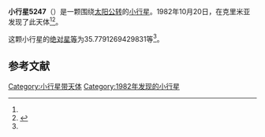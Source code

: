 {{Infobox planet
| bgcolour = #FFFFC0
| name = 5247 Krylov
| symbol = 
| image = 
| caption = 
| discovery = yes
| discovery_ref = 
| discoverer = {{link-en|柳德米拉·卡拉季奇|Lyudmila Karachkina}}
| discovery_site = {{USSR}}[[烏克蘭蘇維埃社會主義共和國|烏克蘭]][[克里米亚|克里米亚]] 
| discovered = 1982年10月20日
| designations = yes
| mp_name = 
| named_after = 
| alt_names = 1982 UP6/ 1931 JL / 1988 JA
| mp_category = [[主带小行星|主带小行星]]
| orbit_ref = <ref name="a">[http://ssd.jpl.nasa.gov/sbdb.cgi?sstr=5247 5247 Krylov] {{Wayback|url=http://ssd.jpl.nasa.gov/sbdb.cgi?sstr=5247 |date=20140829095435 }}，小行星數據庫瀏覽器（JPL Small-Body Database Browser）－[[美国国家航空航天局|美国国家航空航天局]]喷气推进实验室</ref>
| epoch = 2456400.5 (2013年4月18日更新)
| aphelion = {{convert|2.713573566642943|AU|km|3|abbr=on|lk=out}}
| perihelion = {{convert|1.953236635504938|AU|km|3|abbr=on}}
| semimajor = {{convert|2.33340510107394|AU|km|3|abbr=on}}
| eccentricity = 0.162924331
| period = 1301.918029 [[日|日]]<br />3.56[[儒略年|儒略年]]
| avg_speed = 
| inclination = 23.51257873697483
| asc_node = 221.3782661425558
| mean_anomaly = 
| arg_peri = 35.7791269429831
| satellites = 
| physical_characteristics = yes
| dimensions = 
| mass = 
| density = 
| surface_grav = 
| escape_velocity = 
| sidereal_day = 
| axial_tilt = 
| pole_ecliptic_lat = 
| pole_ecliptic_lon = 
| albedo = 
| temperatures= 
| temp_name1 = 
| mean_temp_1 = 
| max_temp_1 = 
| temp_name2 = 
| max_temp_2 = 
| spectral_type = 
| abs_magnitude = 35.7791269429831
}}

'''小行星5247'''（{{lang-en|5247 Krylov}}）是一颗围绕[[太阳|太阳]][[公转|公转]]的[[小行星|小行星]]。1982年10月20日，{{link-en|柳德米拉·卡拉季奇|Lyudmila Karachkina}}在克里米亚发现了此天体<ref name="a" /><ref>{{cite news|title=小行星列表|url=http://cfa-www.harvard.edu/iau/lists/NumberedMPs.txt|accessdate=2013-07-08|newspaper=哈佛大学|archive-date=2008-05-17|archive-url=https://web.archive.org/web/20080517010638/http://cfa-www.harvard.edu/iau/lists/NumberedMPs.txt|dead-url=no}}</ref>。

这颗小行星的[[绝对星等|绝对星等]]为35.7791269429831等<ref name="a" />。

==参考文献==
{{reflist}}
{{Minor Planet Number|[[小行星5246|小行星5246]]|[[小行星5248|小行星5248]]}}

{{小天体}}

[[Category:小行星带天体|Category:小行星带天体]]
[[Category:1982年发现的小行星|Category:1982年发现的小行星]]

{{asteroid-stub}}